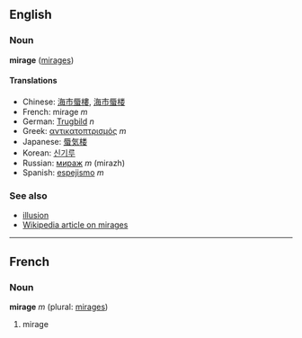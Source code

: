 ==English==
===Noun===
'''mirage''' ([[mirages]])

====Translations====
*Chinese: [[海市蜃樓]], [[海市蜃楼]]
*French: mirage ''m''
*German: [[Trugbild]] ''n''
*Greek: [[αντικατοπτρισμός]] ''m''
*Japanese: [[蜃気楼]]
*Korean: [[신기루]]
*Russian: [[мираж]] ''m'' (mirazh)
*Spanish: [[espejismo]] ''m''

===See also===
*[[illusion]]
*[[w:Mirage|Wikipedia article on mirages]]

----

==French==
===Noun===
'''mirage''' ''m'' (plural: [[mirages]])

# mirage